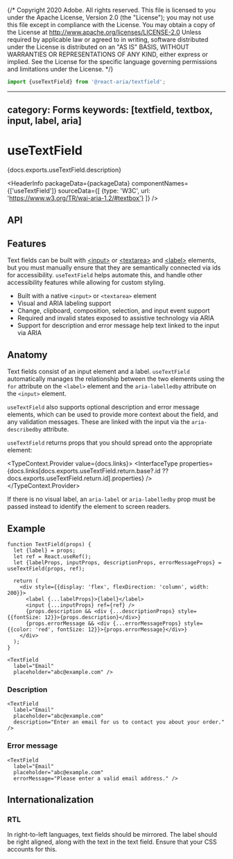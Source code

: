{/* Copyright 2020 Adobe. All rights reserved.
This file is licensed to you under the Apache License, Version 2.0 (the "License");
you may not use this file except in compliance with the License. You may obtain a copy
of the License at http://www.apache.org/licenses/LICENSE-2.0
Unless required by applicable law or agreed to in writing, software distributed under
the License is distributed on an "AS IS" BASIS, WITHOUT WARRANTIES OR REPRESENTATIONS
OF ANY KIND, either express or implied. See the License for the specific language
governing permissions and limitations under the License. */}



```jsx import
import {useTextField} from '@react-aria/textfield';
```

---
category: Forms
keywords: [textfield, textbox, input, label, aria]
---

# useTextField

<p>{docs.exports.useTextField.description}</p>

<HeaderInfo
  packageData={packageData}
  componentNames={['useTextField']}
  sourceData={[
    {type: 'W3C', url: 'https://www.w3.org/TR/wai-aria-1.2/#textbox'}
  ]} />

## API

<FunctionAPI function={docs.exports.useTextField} links={docs.links} />

## Features

Text fields can be built with [&lt;input&gt;](https://developer.mozilla.org/en-US/docs/Web/HTML/Element/input)
or [&lt;textarea&gt;](https://developer.mozilla.org/en-US/docs/Web/HTML/Element/textarea)
and [&lt;label&gt;](https://developer.mozilla.org/en-US/docs/Web/HTML/Element/label) elements,
but you must manually ensure that they are semantically connected via ids for accessibility.
`useTextField` helps automate this, and handle other accessibility features while
allowing for custom styling.

* Built with a native `<input>` or `<textarea>` element
* Visual and ARIA labeling support
* Change, clipboard, composition, selection, and input event support
* Required and invalid states exposed to assistive technology via ARIA
* Support for description and error message help text linked to the input via ARIA

## Anatomy

<Anatomy />

Text fields consist of an input element and a label. `useTextField` automatically manages
the relationship between the two elements using the `for` attribute on the `<label>` element
and the `aria-labelledby` attribute on the `<input>` element.

`useTextField` also supports optional description and error message elements, which can be used
to provide more context about the field, and any validation messages. These are linked with the
input via the `aria-describedby` attribute.

`useTextField` returns props that you should spread onto the appropriate element:

<TypeContext.Provider value={docs.links}>
  <InterfaceType properties={docs.links[docs.exports.useTextField.return.base?.id ?? docs.exports.useTextField.return.id].properties} />
</TypeContext.Provider>

If there is no visual label, an `aria-label` or `aria-labelledby` prop must be passed instead
to identify the element to screen readers.

## Example

```tsx example export=true
function TextField(props) {
  let {label} = props;
  let ref = React.useRef();
  let {labelProps, inputProps, descriptionProps, errorMessageProps} = useTextField(props, ref);

  return (
    <div style={{display: 'flex', flexDirection: 'column', width: 200}}>
      <label {...labelProps}>{label}</label>
      <input {...inputProps} ref={ref} />
      {props.description && <div {...descriptionProps} style={{fontSize: 12}}>{props.description}</div>}
      {props.errorMessage && <div {...errorMessageProps} style={{color: 'red', fontSize: 12}}>{props.errorMessage}</div>}
    </div>
  );
}

<TextField
  label="Email"
  placeholder="abc@example.com" />
```

### Description

```tsx example
<TextField
  label="Email"
  placeholder="abc@example.com"
  description="Enter an email for us to contact you about your order." />
```

### Error message

```tsx example
<TextField
  label="Email"
  placeholder="abc@example.com"
  errorMessage="Please enter a valid email address." />
```

## Internationalization

### RTL

In right-to-left languages, text fields should be mirrored. The label should be right aligned,
along with the text in the text field. Ensure that your CSS accounts for this.
